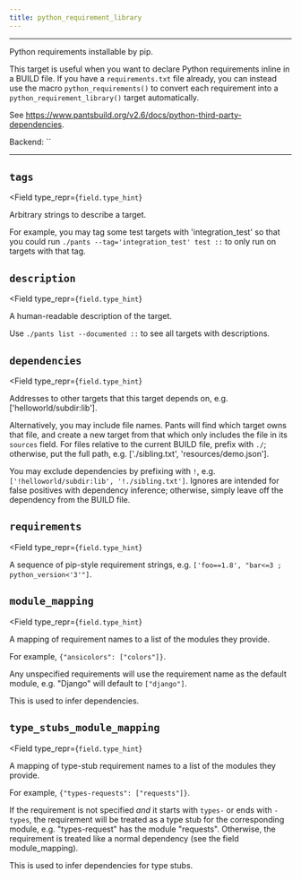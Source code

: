 ```yaml
---
title: python_requirement_library
---
```



---

Python requirements installable by pip.

This target is useful when you want to declare Python requirements inline in a BUILD file. If you have a `requirements.txt` file already, you can instead use the macro `python_requirements()` to convert each requirement into a `python_requirement_library()` target automatically.

See https://www.pantsbuild.org/v2.6/docs/python-third-party-dependencies.

Backend: <span className="color--primary">``</span>

---

<span className={styles.options}>

## `tags`

<Field
    type_repr={`field.type_hint`}
>

Arbitrary strings to describe a target.

For example, you may tag some test targets with &#x27;integration_test&#x27; so that you could run `./pants --tag='integration_test' test ::` to only run on targets with that tag.

</Field>

## `description`

<Field
    type_repr={`field.type_hint`}
>

A human-readable description of the target.

Use `./pants list --documented ::` to see all targets with descriptions.

</Field>

## `dependencies`

<Field
    type_repr={`field.type_hint`}
>

Addresses to other targets that this target depends on, e.g. [&#x27;helloworld/subdir:lib&#x27;].

Alternatively, you may include file names. Pants will find which target owns that file, and create a new target from that which only includes the file in its `sources` field. For files relative to the current BUILD file, prefix with `./`; otherwise, put the full path, e.g. [&#x27;./sibling.txt&#x27;, &#x27;resources/demo.json&#x27;].

You may exclude dependencies by prefixing with `!`, e.g. `['!helloworld/subdir:lib', '!./sibling.txt']`. Ignores are intended for false positives with dependency inference; otherwise, simply leave off the dependency from the BUILD file.

</Field>

## `requirements`

<Field
    type_repr={`field.type_hint`}
>

A sequence of pip-style requirement strings, e.g. `['foo==1.8', "bar<=3 ; python_version<'3'"]`.

</Field>

## `module_mapping`

<Field
    type_repr={`field.type_hint`}
>

A mapping of requirement names to a list of the modules they provide.

For example, `{"ansicolors": ["colors"]}`.

Any unspecified requirements will use the requirement name as the default module, e.g. &quot;Django&quot; will default to `["django"]`.

This is used to infer dependencies.

</Field>

## `type_stubs_module_mapping`

<Field
    type_repr={`field.type_hint`}
>

A mapping of type-stub requirement names to a list of the modules they provide.

For example, `{"types-requests": ["requests"]}`.

If the requirement is not specified _and_ it starts with `types-` or ends with `-types`, the requirement will be treated as a type stub for the corresponding module, e.g. &quot;types-request&quot; has the module &quot;requests&quot;. Otherwise, the requirement is treated like a normal dependency (see the field module_mapping).

This is used to infer dependencies for type stubs.

</Field>

</span>
